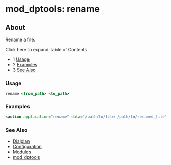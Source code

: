 
# mod_dptools: rename 

 

## About

Rename a file.

Click here to expand Table of Contents

* 1 [Usage](#usage)
* 2 [Examples](#examples)
* 3 [See Also](#see-also)

### Usage

```xml
rename <from_path> <to_path>
```

### Examples

```xml
<action application="rename" data="/path/to/file /path/to/renamed_file"/>
```

### See Also

* [Dialplan](../../Dialplan/index.mdx#about)
* [Configuration](../../Configuration/index.mdx#about)
* [Modules](../index.mdx#about)
* [mod\_dptools](../mod_dptools_1970333.mdx#c)


